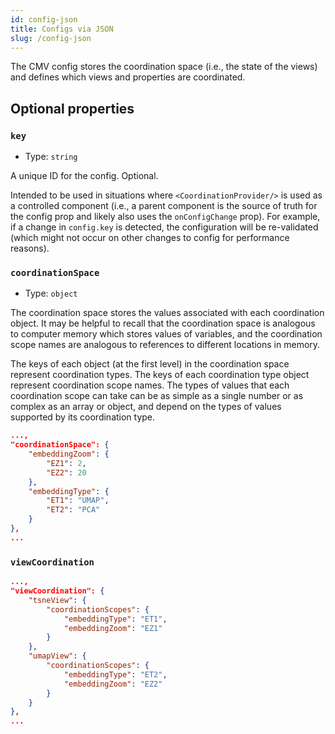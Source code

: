 ```yaml
---
id: config-json
title: Configs via JSON
slug: /config-json
---
```


The CMV config stores the coordination space (i.e., the state of the views) and defines which views and properties are coordinated.

## Optional properties

### `key`

- Type: `string`

A unique ID for the config. Optional.

Intended to be used in situations where `<CoordinationProvider/>` is used as a controlled component (i.e., a parent component is the source of truth for the config prop and likely also uses the `onConfigChange` prop).
For example, if a change in `config.key` is detected, the configuration will be re-validated (which might not occur on other changes to config for performance reasons). 

### `coordinationSpace`

- Type: `object`

The coordination space stores the values associated with each coordination object.
It may be helpful to recall that the coordination space is analogous to computer memory which stores values of variables, and the coordination scope names are analogous to references to different locations in memory.

The keys of each object (at the first level) in the coordination space represent coordination types.
The keys of each coordination type object represent coordination scope names.
The types of values that each coordination scope can take can be as simple as a single number or as complex as an array or object, and depend on the types of values supported by its coordination type.



```json
...,
"coordinationSpace": {
    "embeddingZoom": {
        "EZ1": 2,
        "EZ2": 20
    },
    "embeddingType": {
        "ET1": "UMAP",
        "ET2": "PCA"
    }
},
...
```

### `viewCoordination`

```json
...,
"viewCoordination": {
    "tsneView": {
        "coordinationScopes": {
            "embeddingType": "ET1",
            "embeddingZoom": "EZ1"
        }
    },
    "umapView": {
        "coordinationScopes": {
            "embeddingType": "ET2",
            "embeddingZoom": "EZ2"
        }
    }
},
...
```



